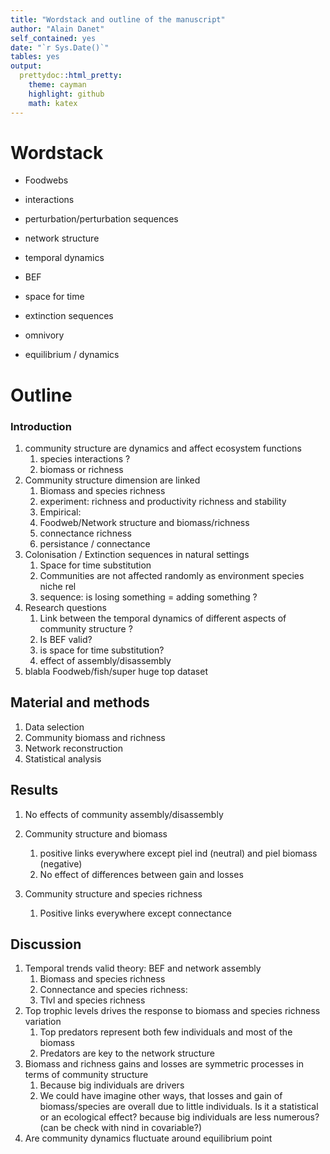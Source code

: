 ```yaml
---
title: "Wordstack and outline of the manuscript"
author: "Alain Danet"
self_contained: yes
date: "`r Sys.Date()`"
tables: yes
output:
  prettydoc::html_pretty:
    theme: cayman
    highlight: github
    math: katex
---
```


# Wordstack

- Foodwebs
- interactions
- perturbation/perturbation sequences
- network structure
- temporal dynamics
- BEF
- space for time
- extinction sequences

- omnivory
- equilibrium / dynamics

# Outline

### Introduction

1. community structure are dynamics and affect ecosystem functions 
    1. species interactions ?
    2. biomass or richness 

2. Community structure dimension are linked 
    1. Biomass and species richness 
	1. experiment: richness and productivity richness and stability
	2. Empirical:
    2. Foodweb/Network structure and biomass/richness 
	1. connectance richness
	2. persistance / connectance

3. Colonisation / Extinction sequences in natural settings
    1. Space for time substitution
    2. Communities are not affected randomly as environment species niche  rel
    3. sequence: is losing something = adding something ?
 
4. Research questions 
    1. Link between the temporal dynamics of different aspects of community structure ?
	1. Is BEF valid? 
	2. is space for time substitution?
    2. effect of assembly/disassembly

5. blabla Foodweb/fish/super huge top dataset


## Material and methods

1. Data selection
2. Community biomass and richness 
3. Network reconstruction
4. Statistical analysis

## Results

1. No effects of community assembly/disassembly

2. Community structure and biomass
    1. positive links everywhere except piel ind (neutral) and piel biomass
       (negative)
    2. No effect of differences between gain and losses

3. Community structure and species richness
   1. Positive links everywhere except connectance

## Discussion

1. Temporal trends valid theory: BEF and network assembly
    1. Biomass and species richness
    2. Connectance and species richness:
    3. Tlvl and species richness
2. Top trophic levels drives the response to biomass and species richness variation
    1. Top predators represent both few individuals and most of the biomass 
    2. Predators are key to the network structure
3. Biomass and richness gains and losses are symmetric processes in terms of
   community structure
    1. Because big individuals are drivers
    2. We could have imagine other ways, that losses and gain of biomass/species are
       overall due to little individuals. Is it a statistical or an ecological
       effect? because big individuals are less numerous? (can be check with
       nind in covariable?)
4. Are community dynamics fluctuate around equilibrium point

